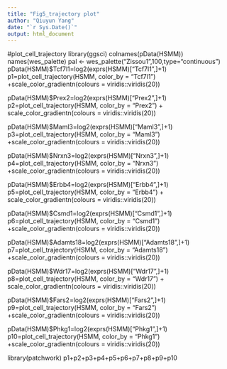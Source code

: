 ---
title: "Fig5_trajectory plot"
author: "Qiuyun Yang"
date: "`r Sys.Date()`"
output: html_document
---
#plot_cell_trajectory
library(ggsci)
colnames(pData(HSMM))
names(wes_palette)
pal <- wes_palette("Zissou1",100,type="continuous")
pData(HSMM)$Tcf7l1=log2(exprs(HSMM)["Tcf7l1",]+1)
p1=plot_cell_trajectory(HSMM, color_by = "Tcf7l1")  +scale_color_gradientn(colours = viridis::viridis(20))
                                                 
pData(HSMM)$Prex2=log2(exprs(HSMM)["Prex2",]+1)
p2=plot_cell_trajectory(HSMM, color_by = "Prex2")  + scale_color_gradientn(colours = viridis::viridis(20))
                                                 
pData(HSMM)$Maml3=log2(exprs(HSMM)["Maml3",]+1)
p3=plot_cell_trajectory(HSMM, color_by = "Maml3")  +scale_color_gradientn(colours = viridis::viridis(20))
                                                 
pData(HSMM)$Nrxn3=log2(exprs(HSMM)["Nrxn3",]+1)
p4=plot_cell_trajectory(HSMM, color_by = "Nrxn3")  +scale_color_gradientn(colours = viridis::viridis(20))
                                                 
pData(HSMM)$Erbb4=log2(exprs(HSMM)["Erbb4",]+1)
p5=plot_cell_trajectory(HSMM, color_by = "Erbb4")  + scale_color_gradientn(colours = viridis::viridis(20))
                                                 
pData(HSMM)$Csmd1=log2(exprs(HSMM)["Csmd1",]+1)
p6=plot_cell_trajectory(HSMM, color_by = "Csmd1")  +scale_color_gradientn(colours = viridis::viridis(20))
                                                 
pData(HSMM)$Adamts18=log2(exprs(HSMM)["Adamts18",]+1)
p7=plot_cell_trajectory(HSMM, color_by = "Adamts18")  +scale_color_gradientn(colours = viridis::viridis(20))
                                                 
pData(HSMM)$Wdr17=log2(exprs(HSMM)["Wdr17",]+1)
p8=plot_cell_trajectory(HSMM, color_by = "Wdr17")  + scale_color_gradientn(colours = viridis::viridis(20))
                                                 
pData(HSMM)$Fars2=log2(exprs(HSMM)["Fars2",]+1)
p9=plot_cell_trajectory(HSMM, color_by = "Fars2")  +scale_color_gradientn(colours = viridis::viridis(20))
                                                 
pData(HSMM)$Phkg1=log2(exprs(HSMM)["Phkg1",]+1)
p10=plot_cell_trajectory(HSMM, color_by = "Phkg1")  +scale_color_gradientn(colours = viridis::viridis(20))
                                                 
library(patchwork)
p1+p2+p3+p4+p5+p6+p7+p8+p9+p10